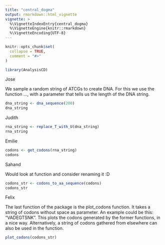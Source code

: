 ```yaml
---
title: "central_dogma"
output: rmarkdown::html_vignette
vignette: >
  %\VignetteIndexEntry{central_dogma}
  %\VignetteEngine{knitr::rmarkdown}
  %\VignetteEncoding{UTF-8}
---
```


```r
knitr::opts_chunk$set(
  collapse = TRUE,
  comment = "#>"
)
```

```r
library(AnalysisCD)
```

Jose

We sample a random string of ATCGs to create DNA. For this we use the function ..., with a parameter that tells us the length of the DNA string.

```r
dna_string <- dna_sequence(200)
dna_string
```

Judith

```r
rna_string <- replace_T_with_U(dna_string)
rna_string

```

Emilie

```r
codons <- get_codons(rna_string)
codons
```

Sahand

Would look at function and consider renaming it :D

```r

codons_str <- codons_to_aa_sequence(codons)
codons_str
```

Felix

The last function of the package is the plot_codons function. It takes a string of codons without space as parameter. An example could be this: "VADEGTSNK". This plots the codons generated by the former functions, in a nice way. Alternatively, a string of codons gathered from elsewhere can also be used in the function.

```r
plot_codons(codons_str)

```
